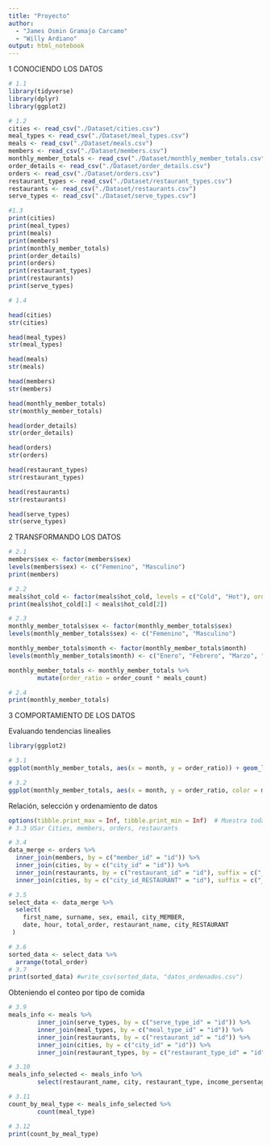 ```yaml
---
title: "Proyecto"
author: 
  - "James Osmin Gramajo Carcamo"
  - "Willy Ardiano"
output: html_notebook
---
```


1 CONOCIENDO LOS DATOS

```r
# 1.1
library(tidyverse)
library(dplyr)
library(ggplot2)

# 1.2
cities <- read_csv("./Dataset/cities.csv")
meal_types <- read_csv("./Dataset/meal_types.csv")
meals <- read_csv("./Dataset/meals.csv")
members <- read_csv("./Dataset/members.csv")
monthly_member_totals <- read_csv("./Dataset/monthly_member_totals.csv")
order_details <- read_csv("./Dataset/order_details.csv")
orders <- read_csv("./Dataset/orders.csv")
restaurant_types <- read_csv("./Dataset/restaurant_types.csv")
restaurants <- read_csv("./Dataset/restaurants.csv")
serve_types <- read_csv("./Dataset/serve_types.csv")

#1.3
print(cities)
print(meal_types)
print(meals)
print(members)
print(monthly_member_totals)
print(order_details)
print(orders)
print(restaurant_types)
print(restaurants)
print(serve_types)


```

```r

# 1.4

head(cities)
str(cities)

head(meal_types)
str(meal_types)

head(meals)
str(meals)

head(members)
str(members)

head(monthly_member_totals)
str(monthly_member_totals)

head(order_details)
str(order_details)

head(orders)
str(orders)

head(restaurant_types)
str(restaurant_types)

head(restaurants)
str(restaurants)

head(serve_types)
str(serve_types)
```

2 TRANSFORMANDO LOS DATOS

```r
# 2.1
members$sex <- factor(members$sex)
levels(members$sex) <- c("Femenino", "Masculino")
print(members)

# 2.2
meals$hot_cold <- factor(meals$hot_cold, levels = c("Cold", "Hot"), ordered = TRUE)
print(meals$hot_cold[1] < meals$hot_cold[2])

# 2.3
monthly_member_totals$sex <- factor(monthly_member_totals$sex)
levels(monthly_member_totals$sex) <- c("Femenino", "Masculino")

monthly_member_totals$month <- factor(monthly_member_totals$month)
levels(monthly_member_totals$month) <- c("Enero", "Febrero", "Marzo", "Abril", "Mayo", "Junio")

monthly_member_totals <- monthly_member_totals %>%
        mutate(order_ratio = order_count * meals_count)

# 2.4
print(monthly_member_totals)
```

3 COMPORTAMIENTO DE LOS DATOS

Evaluando tendencias linealies

```r
library(ggplot2)

# 3.1
ggplot(monthly_member_totals, aes(x = month, y = order_ratio)) + geom_line()

# 3.2
ggplot(monthly_member_totals, aes(x = month, y = order_ratio, color = month)) + geom_line()
```

Relación, selección y ordenamiento de datos

```r
options(tibble.print_max = Inf, tibble.print_min = Inf)  # Muestra todas las filas
# 3.3 USar Cities, members, orders, restaurants

# 3.4
data_merge <- orders %>%
  inner_join(members, by = c("member_id" = "id")) %>%
  inner_join(cities, by = c("city_id" = "id")) %>%
  inner_join(restaurants, by = c("restaurant_id" = "id"), suffix = c("_MEMBER", "_RESTAURANT"))  %>%
  inner_join(cities, by = c("city_id_RESTAURANT" = "id"), suffix = c("_MEMBER", "_RESTAURANT"))

# 3.5 
select_data <- data_merge %>%
  select(
    first_name, surname, sex, email, city_MEMBER,
    date, hour, total_order, restaurant_name, city_RESTAURANT
 )

# 3.6
sorted_data <- select_data %>%
  arrange(total_order)
# 3.7
print(sorted_data) #write_csv(sorted_data, "datos_ordenados.csv")
```

Obteniendo el conteo por tipo de comida
```r
# 3.9
meals_info <- meals %>%
        inner_join(serve_types, by = c("serve_type_id" = "id")) %>%
        inner_join(meal_types, by = c("meal_type_id" = "id")) %>%
        inner_join(restaurants, by = c("restaurant_id" = "id")) %>%
        inner_join(cities, by = c("city_id" = "id")) %>%
        inner_join(restaurant_types, by = c("restaurant_type_id" = "id"))

# 3.10
meals_info_selected <- meals_info %>%
        select(restaurant_name, city, restaurant_type, income_persentage, serve_type, meal_type, meal_name, price)

# 3.11
count_by_meal_type <- meals_info_selected %>%
        count(meal_type)

# 3.12
print(count_by_meal_type)
```
